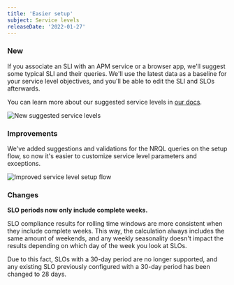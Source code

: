 ```yaml
---
title: 'Easier setup'
subject: Service levels
releaseDate: '2022-01-27'
---
```


### New 

If you associate an SLI with an APM service or a browser app, we'll suggest some typical SLI and their queries. We'll use the latest data as a baseline for your service level objectives, and you'll be able to edit the SLI and SLOs afterwards.

You can learn more about our suggested service levels in [our docs](/docs/service-level-management/create-slm#suggested-sli).  

![New suggested service levels](./images/suggested_service_levels.png "New suggested service levels")

### Improvements 

We've added suggestions and validations for the NRQL queries on the setup flow, so now it's easier to customize service level parameters and exceptions.

![Improved service level setup flow](./images/setup_flow.png "Improved service level setup flow")

### Changes

**SLO periods now only include complete weeks.**

SLO compliance results for rolling time windows are more consistent when they include complete weeks. This way, the calculation always includes the same amount of weekends, and any weekly seasonality doesn't impact the results depending on which day of the week you look at SLOs.

Due to this fact, SLOs with a 30-day period are no longer supported, and any existing SLO previously configured with a 30-day period has been changed to 28 days.
